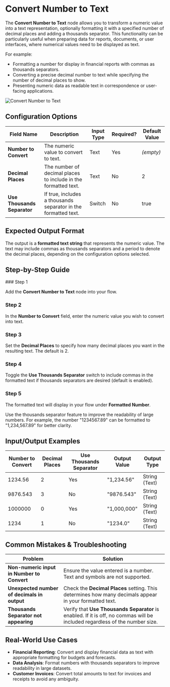 
# Convert Number to Text

The **Convert Number to Text** node allows you to transform a numeric value into a text representation, optionally formatting it with a specified number of decimal places and adding a thousands separator. This functionality can be particularly useful when preparing data for reports, documents, or user interfaces, where numerical values need to be displayed as text.

For example:

- Formatting a number for display in financial reports with commas as thousands separators.
- Converting a precise decimal number to text while specifying the number of decimal places to show.
- Presenting numeric data as readable text in correspondence or user-facing applications.

![Convert Number to Text](./convert-number-to-text.png)

## Configuration Options

| Field Name                  | Description                                                    | Input Type | Required? | Default Value |
| --------------------------- | -------------------------------------------------------------- | ---------- | --------- | ------------- |
| **Number to Convert**       | The numeric value to convert to text.                          | Text       | Yes       | _(empty)_     |
| **Decimal Places**          | The number of decimal places to include in the formatted text. | Text       | No        | 2             |
| **Use Thousands Separator** | If true, includes a thousands separator in the formatted text. | Switch     | No        | true          |

## Expected Output Format

The output is a **formatted text string** that represents the numeric value. The text may include commas as thousands separators and a period to denote the decimal places, depending on the configuration options selected.

## Step-by-Step Guide

<Steps>
### Step 1

Add the **Convert Number to Text** node into your flow.

### Step 2

In the **Number to Convert** field, enter the numeric value you wish to convert into text.

### Step 3

Set the **Decimal Places** to specify how many decimal places you want in the resulting text. The default is 2.

### Step 4

Toggle the **Use Thousands Separator** switch to include commas in the formatted text if thousands separators are desired (default is enabled).

### Step 5

The formatted text will display in your flow under **Formatted Number**.

</Steps>

<Callout type="info" title="Tip">
  Use the thousands separator feature to improve the readability of large
  numbers. For example, the number "1234567.89" can be formatted to
  "1,234,567.89" for better clarity.
</Callout>

## Input/Output Examples

| Number to Convert | Decimal Places | Use Thousands Separator | Output Value | Output Type   |
| ----------------- | -------------- | ----------------------- | ------------ | ------------- |
| 1234.56           | 2              | Yes                     | "1,234.56"   | String (Text) |
| 9876.543          | 3              | No                      | "9876.543"   | String (Text) |
| 1000000           | 0              | Yes                     | "1,000,000"  | String (Text) |
| 1234              | 1              | No                      | "1234.0"     | String (Text) |

## Common Mistakes & Troubleshooting

| Problem                                     | Solution                                                                                                                    |
| ------------------------------------------- | --------------------------------------------------------------------------------------------------------------------------- |
| **Non-numeric input in Number to Convert**  | Ensure the value entered is a number. Text and symbols are not supported.                                                   |
| **Unexpected number of decimals in output** | Check the **Decimal Places** setting. This determines how many decimals appear in your formatted text.                      |
| **Thousands Separator not appearing**       | Verify that **Use Thousands Separator** is enabled. If it is off, no commas will be included regardless of the number size. |

## Real-World Use Cases

- **Financial Reporting**: Convert and display financial data as text with appropriate formatting for budgets and forecasts.
- **Data Analysis**: Format numbers with thousands separators to improve readability in large datasets.
- **Customer Invoices**: Convert total amounts to text for invoices and receipts to avoid any ambiguity.
